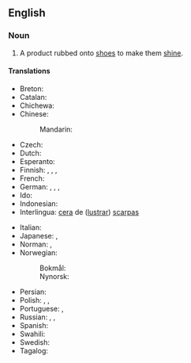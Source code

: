 {{also|shoe-polish}}
==English==

===Noun===
{{en-noun|~|es}}

# A product rubbed onto [[shoe]]s to make them [[shine]].

====Translations====
{{trans-top|product used to make shoes shine}}
* Breton: {{t|br|koaraj|m}}
* Catalan: {{t|ca|crema de sabates|f}}
* Chichewa: {{t|ny|mankhwala a nsapato}}
* Chinese:
*: Mandarin: {{t+|cmn|鞋油|tr=xiéyóu|sc=Hani}}
* Czech: {{t|cs|krém na boty|m}}
* Dutch: {{t+|nl|schoensmeer|n}}
* Esperanto: {{t|eo|ŝupolurilo}}
* Finnish: {{t|fi|kengänkiillote}}, {{t|fi|kengänkiilloke}}, {{t|fi|lankki}}, {{t|fi|kenkälankki}}
* French: {{t+|fr|cirage|m}}
* German: {{t|de|Schuhcreme|f}}, {{t+|de|Schuhpasta|f}}, {{t|de|Schuhpaste|f}}, {{t|de|Schuhwichse|f}}
* Ido: {{t+|io|cirajo}}
* Indonesian: {{t+|id|semir sepatu}}
* Interlingua: [[cera]] de ([[lustrar]]) [[scarpa]]s
{{trans-mid}}
* Italian: {{t|it|[[lucido]] per [[scarpe]]}}
* Japanese: {{t|ja|靴墨|tr=くつずみ, kutsuzumi|sc=Jpan}}, {{t|ja|靴クリーム|tr=kutsu kurīmu|sc=Jpan}}
* Norman: {{t|nrf|bliatchîn|m}} {{qualifier|Jersey}}, {{t|nrf|blyakyĩ|m}} {{qualifier|Sark}}
* Norwegian:
*: Bokmål: {{t|nb|skokrem|m}}
*: Nynorsk: {{t|nn|skokrem|m}}
* Persian: {{t+|fa|واکس|tr=vâks|sc=fa-Arab}}
* Polish: {{t+|pl|pasta do butów|f}}, {{t+|pl|pasta|f}}, {{t+|pl|wiksa|f}} {{qualifier|dialectal}}
* Portuguese: {{t+|pt|graxa|f}}, {{t|pt|graxa de sapato|f}}
* Russian: {{t|ru|крем для о́буви|m}}, {{qualifier|blacking}} {{t+|ru|ва́кса|f}}, {{qualifier|blacking}} {{t+|ru|гутали́н|m}}
* Spanish: {{t+|es|betún|m}}
* Swahili: {{t|sw|dawa ya viatu}}
* Swedish: {{t|sv|skokräm|c}}
* Tagalog: {{t|tl|betun}}
{{trans-bottom}}